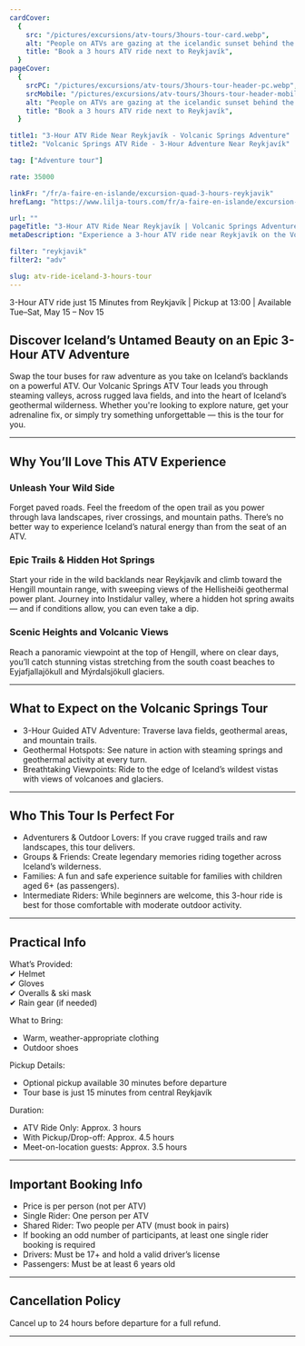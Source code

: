 ```yaml
---
cardCover:
  {
    src: "/pictures/excursions/atv-tours/3hours-tour-card.webp",
    alt: "People on ATVs are gazing at the icelandic sunset behind the mountains",
    title: "Book a 3 hours ATV ride next to Reykjavík",
  }
pageCover:
  {
    srcPC: "/pictures/excursions/atv-tours/3hours-tour-header-pc.webp",
    srcMobile: "/pictures/excursions/atv-tours/3hours-tour-header-mobile.webp",
    alt: "People on ATVs are gazing at the icelandic sunset behind the mountains",
    title: "Book a 3 hours ATV ride next to Reykjavík",
  }

title1: "3-Hour ATV Ride Near Reykjavík - Volcanic Springs Adventure"
title2: "Volcanic Springs ATV Ride - 3-Hour Adventure Near Reykjavík"

tag: ["Adventure tour"]

rate: 35000

linkFr: "/fr/a-faire-en-islande/excursion-quad-3-hours-reykjavik"
hrefLang: "https://www.lilja-tours.com/fr/a-faire-en-islande/excursion-quad-3-hours-reykjavik"

url: ""
pageTitle: "3-Hour ATV Ride Near Reykjavík | Volcanic Springs Adventure Tour"
metaDescription: "Experience a 3-hour ATV ride near Reykjavík on the Volcanic Springs Adventure. Ride through lava fields, explore geothermal areas, and enjoy views of Hengill, Eyjafjallajökull, and more. Book your Icelandic adventure!"

filter: "reykjavik"
filter2: "adv"

slug: atv-ride-iceland-3-hours-tour
---
```


3-Hour ATV ride just 15 Minutes from Reykjavík | Pickup at 13:00 | Available Tue–Sat, May 15 – Nov 15

## Discover Iceland’s Untamed Beauty on an Epic 3-Hour ATV Adventure

Swap the tour buses for raw adventure as you take on Iceland’s backlands on a powerful ATV. Our Volcanic Springs ATV Tour leads you through steaming valleys, across rugged lava fields, and into the heart of Iceland’s geothermal wilderness. Whether you're looking to explore nature, get your adrenaline fix, or simply try something unforgettable — this is the tour for you.

---

## Why You’ll Love This ATV Experience

### Unleash Your Wild Side

Forget paved roads. Feel the freedom of the open trail as you power through lava landscapes, river crossings, and mountain paths. There’s no better way to experience Iceland’s natural energy than from the seat of an ATV.

### Epic Trails & Hidden Hot Springs

Start your ride in the wild backlands near Reykjavík and climb toward the Hengill mountain range, with sweeping views of the Hellisheiði geothermal power plant. Journey into Instidalur valley, where a hidden hot spring awaits — and if conditions allow, you can even take a dip.

### Scenic Heights and Volcanic Views

Reach a panoramic viewpoint at the top of Hengill, where on clear days, you’ll catch stunning vistas stretching from the south coast beaches to Eyjafjallajökull and Mýrdalsjökull glaciers.

---

## What to Expect on the Volcanic Springs Tour

- 3-Hour Guided ATV Adventure: Traverse lava fields, geothermal areas, and mountain trails.
- Geothermal Hotspots: See nature in action with steaming springs and geothermal activity at every turn.
- Breathtaking Viewpoints: Ride to the edge of Iceland’s wildest vistas with views of volcanoes and glaciers.

---

## Who This Tour Is Perfect For

- Adventurers & Outdoor Lovers: If you crave rugged trails and raw landscapes, this tour delivers.
- Groups & Friends: Create legendary memories riding together across Iceland’s wilderness.
- Families: A fun and safe experience suitable for families with children aged 6+ (as passengers).
- Intermediate Riders: While beginners are welcome, this 3-hour ride is best for those comfortable with moderate outdoor activity.

---

## Practical Info

What’s Provided:  
✔ Helmet  
✔ Gloves  
✔ Overalls & ski mask  
✔ Rain gear (if needed)

What to Bring:

- Warm, weather-appropriate clothing
- Outdoor shoes

Pickup Details:

- Optional pickup available 30 minutes before departure
- Tour base is just 15 minutes from central Reykjavík

Duration:

- ATV Ride Only: Approx. 3 hours
- With Pickup/Drop-off: Approx. 4.5 hours
- Meet-on-location guests: Approx. 3.5 hours

---

## Important Booking Info

- Price is per person (not per ATV)
- Single Rider: One person per ATV
- Shared Rider: Two people per ATV (must book in pairs)
- If booking an odd number of participants, at least one single rider booking is required
- Drivers: Must be 17+ and hold a valid driver’s license
- Passengers: Must be at least 6 years old

---

## Cancellation Policy

Cancel up to 24 hours before departure for a full refund.

---

<script
  type="text/javascript"
  src="https://widgets.bokun.io/assets/javascripts/apps/build/BokunWidgetsLoader.js?bookingChannelUUID=97236c68-b945-4a96-8587-660bdc4c45fd"
  async
></script>

<div
  class="bokunWidget"
  data-src="https://widgets.bokun.io/online-sales/97236c68-b945-4a96-8587-660bdc4c45fd/experience-calendar/88"
></div>
